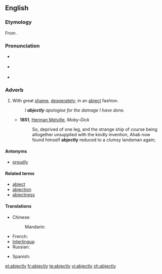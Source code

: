 {{was wotd|2010|May|25}}
==English==

===Etymology===
From {{suffix|abject|ly}}.

===Pronunciation===
* {{a|UK}} {{IPA|/abˈdʒɛktli/|/ˈabdʒɛktli/}}
* {{a|US}} {{IPA|/æbˈdʒɛkt.li/}}
* {{audio|en-us-abjectly.ogg|Audio (US)}}

===Adverb===
{{en-adv}}

# With great [[shame]], [[desperately]]; in an [[abject]] fashion.
#: ''I '''abjectly''' apologise for the damage I have done.''
#* '''1851''', [[w:Herman Melville|Herman Melville]], ''Moby-Dick''
#*: So, deprived of one leg, and the strange ship of course being altogether unsupplied with the kindly invention, Ahab now found himself '''abjectly''' reduced to a clumsy landsman again;

====Antonyms====
* {{qualifier|somewhat}} [[proudly]]

====Related terms====
* [[abject]]
* [[abjection]]
* [[abjectness]]

====Translations====
{{trans-top|with great shame, desperately; in an abject fashion}}
* Chinese:
*: Mandarin: {{t|zh|糟透|alt=糟透地|tr=[[zāotòu]] [[di#Mandarin|di]]|sc=Hani}}
* French: {{t+|fr|abjectement}}
* [[Interlingua]]: {{t|ia|abjectemente|xs=Interlingua}}
* Russian: {{t|ru|смиренно}}
{{trans-mid}}
* Spanish: {{t|es|abyectamente}}
{{trans-bottom}}

[[et:abjectly]]
[[fr:abjectly]]
[[te:abjectly]]
[[vi:abjectly]]
[[zh:abjectly]]